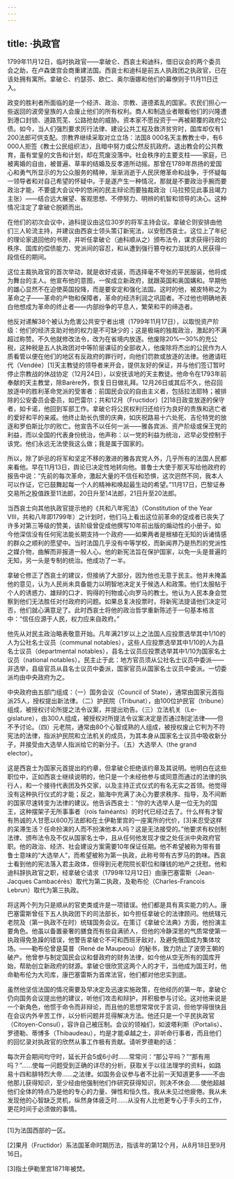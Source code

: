 ```yaml
---
---
---
```

title: ·执政官
---




1799年11月12日，临时执政官——拿破仑、西哀士和迪科，借旧议会的两个委员会之助，在卢森堡宫会商重建法国。西哀士和迪科是前五人执政团之执政官，已在该处拥有寓所。拿破仑、约瑟芬、欧仁、奥尔唐娜和他们的幕僚则于11月11日迁入。

政变的胜利者所面临的是一个经济、政治、宗教、道德紊乱的国家。农民们担心一些返回的波旁皇族的人会废止他们的所有权利。商人和制造业者眼看他们的兴隆遭到港口封锁、道路荒芜、公路抢劫的威胁。资本家不愿投资于一再被颠覆的政府公债。如今，当人们强烈要求厉行法律、建设公共工程及救济贫穷时，国库却仅有1 200法郎可供支配。宗教界继续采取对立立场：法国8 000名天主教教士中，有6 000人拒签《教士公民组织法》，且暗中努力或公然反抗政府。退出教会的公共教育，虽有堂皇的文告和计划，却在荒废没落中。社会秩序的主要支柱——家庭，已被离婚的自由，被普遍、草率的结婚及反孝道所动摇。那曾在1789年昂扬的爱国心和勇气所显示的为公众服务的精神，渐渐消逝于人民厌倦革命和战争，于怀疑每一领导者和对自己希望的怀疑中。于是遂产生一种情况，那就是不要政治手腕而要政治才能，不要盛大会议中的悠闲的民主辩论而要独裁政治（马拉预见此事且竭力主张）——结合远大展望、客观思想、不停努力、明辨的机智和领导的决心。这种情况注定了拿破仑脱颖而出。

在他们的初次会议中，迪科提议由这位30岁的将军主持会议。拿破仑则安排由他们三人轮流主持，并建议由西哀士领头策订新宪法，以安慰西哀士。这位上了年纪的理论家退回他的书房，并听任拿破仑（迪科顺从之）颁布法令，谋求获得行政的秩序、国库的偿债能力、党派间的容忍，和从遭到强行篡夺权力滋扰的人民获得一段信任的期间。

这位主裁执政官的首次举动，就是收好戎装，而选择毫不夸张的平民服装，他将成为舞台的主人。他宣布他的意图，一俟成立新政府，就跟英国和奥国媾和。早期他的雄心显然不在迫使英国投降，而是要安定和强化法国。这时的他，被皮特称之为革命之子——革命的产物和保障者，革命的经济利润之巩固者。不过他也明确地表白他想成为革命的终止者——内部纷争的平息人，繁荣和平的缔造者。

他反对递解38个被认为危害公共安宁者出境（1799年11月17日），以取悦资产阶级：他们的经济支助对他的权力是不可缺少的；这是极端的独裁政治，激起的不满超过称赞。不久他就修改法令，改为在省境内放逐。他废除20%—30%的充公税，这种税是五人执政团对中等阶层课征的全部收入，他废除将杰出的公民作为人质看管以便在他们的地区有反政府的罪行时，向他们罚款或放逐的法律。他邀请旺代（Vendée）[1]天主教徒的领导者来开会，提供友好的保证，并与他们签订暂时停止宗教战的休战协定（12月24日），以安抚该地的天主教徒。他命令在1793年前奉献的天主教堂，除Barère外，恢复日日做礼拜。12月26日或其后不久，他召回放逐中的胜利革命党派的受害者：前国民会议的自由主义者，包括拉法耶特；被排除的公安委员会委员，如巴雷尔；共和12月（Fructidor）[2]18日政变放逐的保守者，如卡诺，他回到军部工作。拿破仑将公民权利归还给行为良好的贵族和逃亡者的爱好和平的亲戚。他终止助长仇恨的庆典，如庆祝路易十六处死、吉伦特党的放逐和罗伯斯比尔的败亡。他宣告不以任何一派——雅各宾派、资产阶级或保王党的利益，而以全国的代表身份统治，他声称：以一党的利益为统治，迟早必受控制于该党。他们永远无法使我这么做；我是属于国家的。

所以，除了妒忌的将军和坚定不移的激进的雅各宾党人外，几乎所有的法国人民都来看他。早在11月13日，舆论已决定性地转向他。普鲁士大使于那天写给他政府的报告中说：“先前的每次革命，激起大量的不信任和恐惧，这次迥然不同，我本人可以作证，它已鼓舞起每一个人的精神和唤起最生动的希望。”11月17日，巴黎证券交易所之股值跌至11法郎，20日升至14法郎，21日升至20法郎。

当西哀士向其他执政官提示他的《共和八年宪法》（Constitution of the Year VIII，共和八年即1799年）之计划时，他们马上看出这位前革命的促成者已丧失了许多对第三等级的赞美，该阶级曾促成他撰写10年前出版的煽动性的小册子。如今他深信没有任何宪法能长期支持一个政府——如果两者是根植在无知的诉诸情感的群众之顺利的愿望中。当时法国几乎没有中等学校，而新闻界乃是热烈的党派性之媒介物，曲解而非报道一般人心。他的新宪法旨在保护国家，以免一头是普遍的无知，另一头是专制的统治。他成功了一半。

拿破仑修正了西哀士的建议，但接纳了大部分，因为他也无意于民主。他并未掩盖他的意见，认为人民尚未具备能力以明智地决定关于候选人和政策。他们太服帖于个人的诱惑力、雄辩的口才、购得的刊物或心向罗马的教士。他认为人民本身会觉察到他们无法胜任对付政府的问题。如果总复决投票时，将新宪法提请他们决定可否，他们就心满意足了。此时西哀士将他的政治哲学重新陈述于一句基本格言中：“信任应源于人民，权力应来自政府。”

他先从对民主政治略表敬意开始。凡年满21岁以上之法国人应投票选举其中1/10的人为公社名士议员（communal notables），这些人应投票选举其中1/10的人为县名士议员（departmental notables），县名士议员应投票选举其中1/10为国家名士议员（national notables）。民主止于此：地方官员须从公社名士议员中委派——非选举，县级官员从县名士议员中委派，国家官员从国家名士议员中委派。一切委派均由中央政府为之。

中央政府由五部门组成：（一）国务会议（Council of State），通常由国家元首指派25人，授权提出新法律。（二）护民院（Tribunat），由100位护民官（tribune）组成，被授权讨论所提之法令议案，并提出劝告。（三）立法机关（Le-gislature），由300人组成，被授权对所提法令议案决定是否通过制定法律——但不予讨论。（四）元老院，通常由80个心智成熟的人组成，被授权废止它判为不符宪法的法律，指派护民院和立法机关的成员，为其本身从国家名士议员中吸收新分子，并接受由大选举人指派给它的新分子。（五）大选举人（the grand elector）。

这是西哀士为国家元首提出的约章，但拿破仑拒绝该约章及其说明。他明白在这些职位中，正如西哀士继续说明的，他只是一个未经他参与或同意而通过的法律的执行人，和一个接待代表团及外交家，以及主持正式仪式的有名无实之首领。他觉得没有这种执行仪式的才能；反之，脑海中充满了决心为要求秩序、指导，及不间断的国家尽速转变为法律的建议。他告诉西哀士：“你的大选举人是一位无为的国王，这种摆架子无所事事者（rois fainéants）的时代已经过去了。什么样有才智有热诚的人甘愿以600万法郎和在土伊勒里宫的一座寓所的代价，[3]来忍受这样的呆滞生活？任命扮演的人而不扮演他本人吗？这是无法接受的。”他要求有权创制法律、颁布法令及不仅从国家名士中，且从任何他发现才俊之处任派中央政府官职。他的政治、经济、社会建设方案需要10年保证任期。他不希望被称为带有普鲁士意味的“大选举人”，而希望被称为第一执政，此称号带有古罗马的韵味。西哀士看到他的宪法落入君主政体，但得到元老院院长职位和赚钱的地产之抚慰。他和迪科辞执政官之职，经拿破仑请求（1799年12月12日）由康巴塞雷斯（Jean-Jacques Cambacérès）取代为第二执政，及勒布伦（Charles-Francois Lebrun）取代为第三执政。

将这两个列为只是顺从的官吏类或许是一项错误。他们都是具有真实能力的人。康巴塞雷斯曾任下五人执政团下的司法部长，如今担任拿破仑的法律顾问。他统辖元老院及（第一执政不在时）统辖国务会议。在策订《拿破仑法典》方面，他扮演主要角色。他虽以备置豪奢的膳食而有些自满骄人，但他的冷静深思的气质常使第一执政得免急躁的错误，他警告拿破仑不可和西班牙敌对，及避免俄国成为集体坟场。——勒布伦曾是莫普（René de Maupeou）的秘书，致力防止了波旁王朝的破产。他曾参与制定国民会议和督政府的财务法律，如今他从空无所有的国库开始，帮助创立新政府的财源。拿破仑很欣赏这两个人的才干，当他成为国王时，他命勒布伦为大司库，康巴塞雷斯为首席法官，他们都对他忠实到底。

虽然他坚信法国的情况需要及早决定及迅速实施政策，在他经历的第一年，拿破仑仍向国务会议提出他的建议，听他们攻击和辩护，并积极参与讨论。这对他来说是一个新角色，他惯于命令而非辩论，而且他的思想常常优于言词，但他学得很快且在会议内外辛苦工作，以分析问题并觅得解决方法。他还只是一个平民执政官（Citoyen-Consul），容许自己被压制。会议的领袖们，如波塔利斯（Portalis）、罗德勒、蒂博多（Thibaudeau），均是才能卓越之士，非听命行事者，而且他们的回忆录对执政官的欣然从事工作极有贡献。请听罗德勒的话：

每次开会期间均守时，延长开会5或6小时……常常问：“那公平吗？”“那有用吗？”……使每一问题受到正确的详尽的分析，获取关于以往法理学的资料，如路易十四和腓特烈大帝……之法律。如国务会议参与者不比前一天知道更多——不由他那儿获得知识，至少经由他强制他们作研究获得知识，则决不休会……使他超越他们全体的特点乃是他的专心的力量、弹性和恒久性。我从未见过他疲倦。我从未发现他的心智缺乏灵机，纵然身体疲乏时……从没有人比他更专心于手头的工作，更花时间于必须做的事情。





* * *



[1]为法国西部的一区。

[2]果月（Fructidor）系法国革命时期历法，指该年的第12个月，从8月18日至9月16日。

[3]指土伊勒里宫1871年被焚。